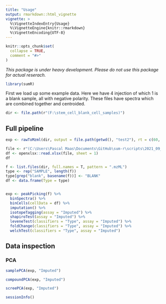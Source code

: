 ```yaml
---
title: "Usage"
output: rmarkdown::html_vignette
vignette: >
  %\VignetteIndexEntry{Usage}
  %\VignetteEngine{knitr::rmarkdown}
  %\VignetteEncoding{UTF-8}
---
```


```r
knitr::opts_chunk$set(
  collapse = TRUE,
  comment = "#>"
)
```

_This package is under heavy development. Please do not use this package for actual reserach._

```r
library(sumR)
```

First we load up some example data. Here we have 4 injection of which 1 is a blank sample, all with negative polarity. These files have spectra which are combined together and centroided. 
```r
dir <- file.path(r"(F:\stem_cell_blank_cell_samples)")
```

## Full pipeline

```r
exp <- rawToMzml(dir, output = file.path(getwd(), "test2"), rt = c(60, 420))
```

```r
file <- r"(C:\Users\Pascal Maas\Documents\GitHub\sum-r\scripts\2021_09_11_pilot study sampling.xlsx)"
df <- openxlsx::read.xlsx(file, sheet = 1)
df
```

```r


f <- list.files(dir, full.names = T, pattern = ".mzML")
type <- rep("SAMPLE", length(f))
type[grep("blank", basename(f))] <- "BLANK"
df <- data.frame(Type = type)


exp <- peakPicking(f) %>%
  binSpectra() %>%
  binCells(cellData = df) %>%
  imputation() %>%
  isotopeTagging(assay = "Imputed") %>%
  shapiroTest(assay = "Imputed") %>%
  leveneTest(classifiers = "Type", assay = "Imputed") %>%
  foldChange(classifiers = "Type", assay = "Imputed") %>%
  welchTest(classifiers = "Type", assay = "Imputed")
```



## Data inspection
### PCA
```r
samplePCA(exp, "Imputed")
```

```r
compoundPCA(exp, "Imputed")
```

```r
screePCA(exp, "Imputed")
```


```r
sessionInfo()
```
